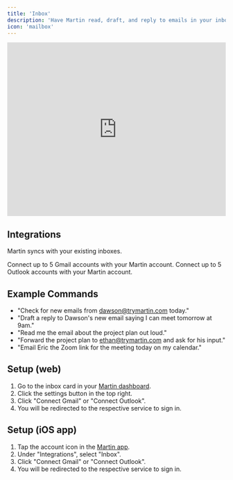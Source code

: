```yaml
---
title: 'Inbox'
description: 'Have Martin read, draft, and reply to emails in your inbox.'
icon: 'mailbox'
---
```


<iframe
  width="100%"
  height="400"
  src="https://www.youtube.com/embed/hqb1-gJOWeI?si=MyE-ZPKqm33_3WfI"
  title="YouTube video player"
  frameborder="0"
  allow="accelerometer; autoplay; clipboard-write; encrypted-media; gyroscope; picture-in-picture"
  allowfullscreen="true"
  ></iframe>

## Integrations

Martin syncs with your existing inboxes.

<Card title="Gmail" icon="google" horizontal="true">
  Connect up to 5 Gmail accounts with your Martin account.
</Card>

<Card title="Outlook" icon="microsoft" horizontal="true">
  Connect up to 5 Outlook accounts with your Martin account.
</Card>


## Example Commands
- "Check for new emails from dawson@trymartin.com today."
- "Draft a reply to Dawson's new email saying I can meet tomorrow at 9am."
- "Read me the email about the project plan out loud."
- "Forward the project plan to ethan@trymartin.com and ask for his input."
- "Email Eric the Zoom link for the meeting today on my calendar."


## Setup (web)

1. Go to the inbox card in your [Martin dashboard](https://app.trymartin.com).
2. Click the settings button in the top right.
3. Click "Connect Gmail" or "Connect Outlook".
4. You will be redirected to the respective service to sign in.

## Setup (iOS app)

1. Tap the account icon in the [Martin app](https://trymartin.com/#section-1).
2. Under "Integrations", select "Inbox".
3. Click "Connect Gmail" or "Connect Outlook".
4. You will be redirected to the respective service to sign in.

